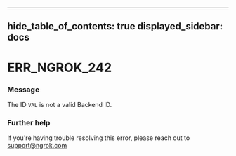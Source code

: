 

---
hide_table_of_contents: true
displayed_sidebar: docs
---


# ERR_NGROK_242

### Message
The ID `VAL` is not a valid Backend ID.

<ErrorDetails />



### Further help
If you're having trouble resolving this error, please reach out to [support@ngrok.com](mailto:support@ngrok.com?subject=Help%20with%20ERR_NGROK_242)

